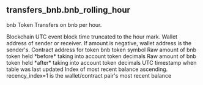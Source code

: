 ## transfers_bnb.bnb_rolling_hour 
bnb Token Transfers on bnb per hour.

<ParamField path="blockchain">
Blockchain
</ParamField>
<ParamField path="hour">
UTC event block time truncated to the hour mark.
</ParamField>
<ParamField path="wallet_address">
Wallet address of sender or receiver. If amount is negative, wallet address is the sender&#x27;s.
</ParamField>
<ParamField path="token_address">
Contract address for token
</ParamField>
<ParamField path="symbol">
bnb token symbol
</ParamField>
<ParamField path="amount_raw">
Raw amount of bnb token held *before* taking into account token decimals
</ParamField>
<ParamField path="amount">
Raw amount of bnb token held *after* taking into account token decimals
</ParamField>
<ParamField path="updated_at">
UTC timestamp when table was last updated
</ParamField>
<ParamField path="recency_index">
Index of most recent balance ascending. recency_index&#x3D;1 is the wallet/contract pair&#x27;s most recent balance
</ParamField>

